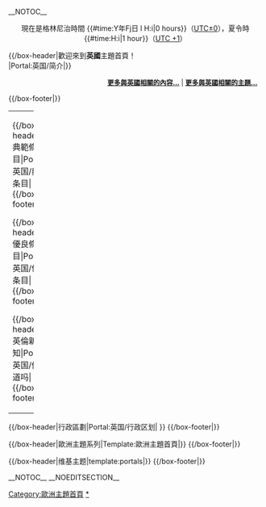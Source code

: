 __NOTOC__
{{noteTA
|G1=PoliticiansUK
|1=zh-cn:英格兰银行; zh-hk:英倫銀行; zh-tw:英格蘭銀行
}}
<div align="center">
{{browsebar}}
現在是格林尼治時間 {{#time:Y年Fj日 l H:i|0 hours}}（[[格林威治平均時間|UTC±0]]），夏令時 {{#time:H:i|1 hour}}（[[英國夏令時|UTC +1]]）
</div>
{{/box-header|歡迎來到'''英國'''主題首頁！<br />{{lang|en|Welcome to the {{aut|United Kingdom}} Portal!}}|Portal:英国/简介|}}
{{Portal:英国/简介}}
<div style="text-align:right;margin-right:10px;margin-bottom:4px;font-size:small;">'''[[英國|更多與英國相關的內容...]]''' | '''[[:Category:英國|更多與英國相關的主題...]]'''</div>
{{/box-footer|}}

{| style="margin-top:1em" width="100%" cellspacing="0px" cellpadding="0px"
|width="60%" valign="top"|

{{/box-header|典範條目|Portal:英国/典范条目| }}
{{:Portal:英国/典范条目}}
{{/box-footer|}}

{{/box-header|優良條目|Portal:英国/优良条目| }}
{{:Portal:英国/优良条目}}
{{/box-footer|}}

{{/box-header|英倫新知|Portal:英国/你知道吗| }}
{{:Portal:英国/你知道吗}}
{{/box-footer|}}

|width="10px"|  
|width="40%" valign="top"| <!-- This margin should be right of the above -->

{{/box-header|新聞動態|Portal:英國/新聞動態| }}
{{:Portal:英國/新聞動態}}
{{/box-footer|}}

{{/box-header|精選圖片|Portal:英国/精选图片| }}
{{:Portal:英国/精选图片}}
{{/box-footer|}}

{{/box-header|分類|Portal:英國/分類| }}
{{:Portal:英國/分類}}
{{/box-footer|}}

|}

{{/box-header|行政區劃|Portal:英国/行政区划| }}
{{Portal:英国/行政区划}}
{{/box-footer|}}

{{/box-header|歐洲主題系列|Template:歐洲主題首頁|}}
{{歐洲主題首頁}}
{{/box-footer|}}

{{/box-header|维基主题|template:portals|}}
{{portals}}
{{/box-footer|}}



__NOTOC__
__NOEDITSECTION__

[[Category:歐洲主題首頁|Category:歐洲主題首頁]]
[[Category:英国|*]]